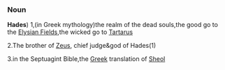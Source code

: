 ===Noun===
'''Hades''')
1,(in Greek mythology)the realm of the dead souls,the good go to the [[Elysian Fields]],the wicked go to [[Tartarus]]<P>
2.The brother of [[Zeus]],  chief judge&god of Hades(1)<P>
3.in the Septuagint Bible,the [[Greek]] translation of [[Sheol]]